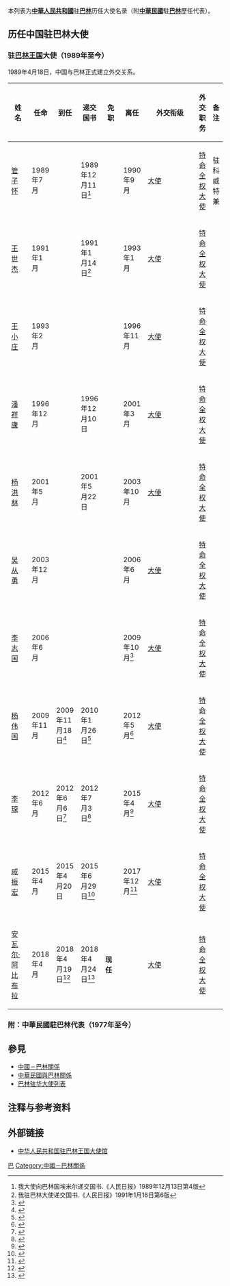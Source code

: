 本列表为'''[[中華人民共和國|中華人民共和國]]'''驻'''[[巴林|巴林]]'''历任大使名录（附'''[[中華民國|中華民國]]'''駐'''[[巴林|巴林]]'''歷任代表）。

== 历任中国驻巴林大使 ==
=== {{PRC}}驻[[巴林王国|巴林王国]]大使（1989年至今） ===
1989年4月18日，中国与巴林正式建立外交关系。
{| class="wikitable"
|-
! width=12% |姓名
! width=10% |任命
! width=10% |到任
! width=10% |递交国书
! width=10% |免职
! width=10% |离任
! width=8% |外交衔级
! width=10% |外交职务
! width=13% colspan="2" |备注
|-
| [[管子怀|管子怀]]
| 1989年7月
|
| 1989年12月11日<ref>我大使向巴林国埃米尔递交国书.《人民日报》1989年12月13日第4版</ref>
|
| 1990年9月
| [[大使|大使]]
| [[特命全权大使|特命全权大使]]
| 驻科威特兼
|-
| [[王世杰_(中华人民共和国)|王世杰]]
| 1991年1月
|
| 1991年1月14日<ref>我驻巴林大使递交国书.《人民日报》1991年1月16日第6版</ref>
|
| 1993年1月
| [[大使|大使]]
| [[特命全权大使|特命全权大使]]
|
|-
| [[王小庄|王小庄]]
| 1993年2月
|
|
|
| 1996年11月
| [[大使|大使]]
| [[特命全权大使|特命全权大使]]
|
|-
| [[潘祥康|潘祥康]]
| 1996年12月
|
| 1996年12月10日
|
| 2001年3月
| [[大使|大使]]
| [[特命全权大使|特命全权大使]]
|
|-
| [[杨洪林|杨洪林]]
| 2001年5月
|
| 2001年5月22日
|
| 2003年10月
| [[大使|大使]]
| [[特命全权大使|特命全权大使]]
|
|-
| [[吴从勇|吴从勇]]
| 2003年12月
|
|
|
| 2006年6月
| [[大使|大使]]
| [[特命全权大使|特命全权大使]]
|
|-
| [[李志国|李志国]]
| 2006年6月
|
|
|
| 2009年10月<ref>{{Cite web |url=http://bh.china-embassy.org/chn/zbgx/t616678.htm |title=驻巴林大使李志国举行国庆暨离任招待会 |accessdate=2018-12-18 |archive-date=2018-12-19 |archive-url=https://web.archive.org/web/20181219044036/http://bh.china-embassy.org/chn/zbgx/t616678.htm |dead-url=no }}</ref>
| [[大使|大使]]
| [[特命全权大使|特命全权大使]]
|
|-
| [[杨伟国|杨伟国]]
| 2009年11月
| 2009年11月18日<ref>{{Cite web |url=http://bh.china-embassy.org/chn/xwdt/t647219.htm |title=新任驻巴林大使杨伟国向巴外交大臣哈利德递交国书副本 |accessdate=2018-12-18 |archive-date=2018-12-19 |archive-url=https://web.archive.org/web/20181219044014/http://bh.china-embassy.org/chn/xwdt/t647219.htm |dead-url=no }}</ref>
| 2010年1月26日<ref>{{Cite web |url=http://bh.china-embassy.org/chn/xwdt/t653867.htm |title=驻巴林大使杨伟国向巴国王哈马德递交国书 |accessdate=2018-12-18 |archive-date=2018-12-19 |archive-url=https://web.archive.org/web/20181219044034/http://bh.china-embassy.org/chn/xwdt/t653867.htm |dead-url=no }}</ref>
|
| 2012年5月<ref>{{Cite web |url=http://bh.china-embassy.org/chn/xwdt/t933645.htm |title=驻巴林大使杨伟国辞行拜会巴领导人及政府高官 |accessdate=2018-12-18 |archive-date=2018-01-14 |archive-url=https://web.archive.org/web/20180114090807/http://bh.china-embassy.org/chn/xwdt/t933645.htm |dead-url=no }}</ref>
| [[大使|大使]]
| [[特命全权大使|特命全权大使]]
|
|-
| [[李琛_(外交官)|李琛]]
| 2012年6月
| 2012年6月6日<ref>{{Cite web |url=http://bh.china-embassy.org/chn/xwdt/t939322.htm |title=我新任驻巴林大使李琛向巴外交大臣递交国书副本 |accessdate=2018-12-18 |archive-date=2018-12-19 |archive-url=https://web.archive.org/web/20181219044018/http://bh.china-embassy.org/chn/xwdt/t939322.htm |dead-url=no }}</ref>
| 2012年7月3日<ref>{{Cite web |url=http://bh.china-embassy.org/chn/xwdt/t947538.htm |title=李琛大使向巴林国王哈马德递交国书 |accessdate=2018-12-18 |archive-date=2018-12-19 |archive-url=https://web.archive.org/web/20181219044016/http://bh.china-embassy.org/chn/xwdt/t947538.htm |dead-url=no }}</ref>
|
| 2015年4月<ref>{{Cite web |url=http://bh.china-embassy.org/chn/xwdt/t1252806.htm |title=李琛大使辞行拜会巴林内政大臣 |accessdate=2018-12-18 |archive-date=2018-01-14 |archive-url=https://web.archive.org/web/20180114090751/http://bh.china-embassy.org/chn/xwdt/t1252806.htm |dead-url=no }}</ref>
| [[大使|大使]]
| [[特命全权大使|特命全权大使]]
|
|-
| [[戚振宏|戚振宏]]
| 2015年4月
| 2015年4月20日
| 2015年6月29日<ref>{{Cite web |url=http://bh.china-embassy.org/chn/zbgx/t1277026.htm |title=戚振宏大使向巴林国王哈马德递交国书 |accessdate=2018-10-17 |archive-date=2018-10-18 |archive-url=https://web.archive.org/web/20181018013132/http://bh.china-embassy.org/chn/zbgx/t1277026.htm |dead-url=no }}</ref>
|
| 2017年12月<ref>{{Cite web |url=http://bh.china-embassy.org/chn/zbgx/t1518323.htm |title=戚振宏大使接受巴林《海湾日报》离任专访 |accessdate=2018-12-18 |archive-date=2018-12-19 |archive-url=https://web.archive.org/web/20181219044001/http://bh.china-embassy.org/chn/zbgx/t1518323.htm |dead-url=no }}</ref>
| [[大使|大使]]
| [[特命全权大使|特命全权大使]]
|
|-
| [[安瓦尔·阿比布拉|安瓦尔·阿比布拉]]
| 2018年4月
| 2018年4月19日<ref>{{Cite web |url=http://bh.china-embassy.org/chn/zbgx/t1552899.htm |title=新任中国驻巴林大使安瓦尔抵巴履新 |accessdate=2018-10-17 |archive-date=2018-10-18 |archive-url=https://web.archive.org/web/20181018043115/http://bh.china-embassy.org/chn/zbgx/t1552899.htm |dead-url=no }}</ref>
| 2018年4月24日<ref>{{Cite web |url=http://bh.china-embassy.org/chn/zbgx/t1554186.htm |title=安瓦尔大使向巴林国王哈马德递交国书 |accessdate=2019-04-27 |archive-date=2019-04-27 |archive-url=https://web.archive.org/web/20190427143431/http://bh.china-embassy.org/chn/zbgx/t1554186.htm |dead-url=no }}</ref>
| '''现任'''
|
| [[大使|大使]]
| [[特命全权大使|特命全权大使]]
|
|}

===附：中華民國駐巴林代表（1977年至今）===
{{see also|中華民國駐巴林代表列表}}

== 參見 ==
* [[中國－巴林關係|中國－巴林關係]]
* [[中華民國與巴林關係|中華民國與巴林關係]]
* [[巴林驻华大使列表|巴林驻华大使列表]]

== 注释与参考资料 ==
{{reflist|2}}

== 外部链接 ==
* [http://bh.china-embassy.gov.cn/chn/ 中华人民共和国驻巴林王国大使馆]{{zh-hans icon}}{{en icon}}

{{中国驻外大使|共和國}}

[[Category:中国驻外大使列表|巴]]
[[Category:中國－巴林關係|Category:中國－巴林關係]]